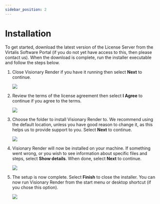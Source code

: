 ```yaml
---
sidebar_position: 2
---
```


# Installation

To get started, download the latest version of the License Server from the Virtalis Software Portal (if you do not yet have access to this, then please contact us). When the download is complete, run the installer executable and follow the steps below.

<Steps>

1. Close Visionary Render if you have it running then select **Next** to continue.

   ![](/img/license-server/1-start.png)

2. Review the terms of the license agreement then select **I Agree** to continue if you agree to the terms.
   
   ![](/img/license-server/2-license-agreement.png)

3. Choose the folder to install Visionary Render to. We recommend using the default location, unless you have good reason to change it, as this helps us to provide support to you. Select **Next** to continue.

   ![](/img/license-server/3-install-location.png)

4. Visionary Render will now be installed on your machine. If something went wrong, or you wish to see information about specific files and steps, select **Show details**. When done, select **Next** to continue.

   ![](/img/license-server/4-installing.png)

5. The setup is now complete. Select **Finish** to close the installer. You can now run Visionary Render from the start menu or desktop shortcut (if you chose this option).

   ![](/img/license-server/5-end.png)

</Steps>
